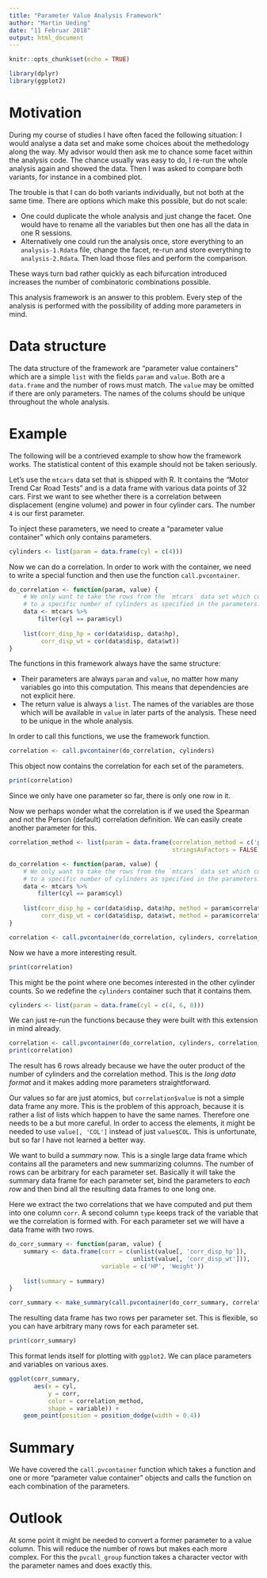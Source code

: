 ```yaml
---
title: "Parameter Value Analysis Framework"
author: "Martin Ueding"
date: "11 Februar 2018"
output: html_document
---
```


```r
knitr::opts_chunk$set(echo = TRUE)

library(dplyr)
library(ggplot2)
```

# Motivation

During my course of studies I have often faced the following situation: I would analyse a data set and make some choices about the methedology along the way. My advisor would then ask me to chance some facet within the analysis code. The chance usually was easy to do, I re-run the whole analysis again and showed the data. Then I was asked to compare both variants, for instance in a combined plot.

The trouble is that I can do both variants individually, but not both at the same time. There are options which make this possible, but do not scale:

- One could duplicate the whole analysis and just change the facet. One would have to rename all the variables but then one has all the data in one R sessions.
- Alternatively one could run the analysis once, store everything to an `analysis-1.Rdata` file, change the facet, re-run and store everything to `analysis-2.Rdata`. Then load those files and perform the comparison.

These ways turn bad rather quickly as each bifurcation introduced increases the number of combinatoric combinations possible.

This analysis framework is an answer to this problem. Every step of the analysis is performed with the possibility of adding more parameters in mind.

# Data structure

The data structure of the framework are “parameter value containers” which are a simple `list` with the fields `param` and `value`. Both are a `data.frame` and the number of rows must match. The `value` may be omitted if there are only parameters. The names of the colums should be unique throughout the whole analysis.

# Example

The following will be a contrieved example to show how the framework works. The statistical content of this example should not be taken seriously.

Let's use the `mtcars` data set that is shipped with R. It contains the “Motor Trend Car Road Tests” and is a data frame with various data points of 32 cars. First we want to see whether there is a correlation between displacement (engine volume) and power in four cylinder cars. The number `4` is our first parameter.

To inject these parameters, we need to create a “parameter value container” which only contains parameters.

```r
cylinders <- list(param = data.frame(cyl = c(4)))
```

Now we can do a correlation. In order to work with the container, we need to write a special function and then use the function `call.pvcontainer`.

```r
do_correlation <- function(param, value) {
    # We only want to take the rows from the `mtcars` data set which correspond
    # to a specific number of cylinders as specified in the parameters.
    data <- mtcars %>%
        filter(cyl == param$cyl)
    
    list(corr_disp_hp = cor(data$disp, data$hp),
         corr_disp_wt = cor(data$disp, data$wt))
}
```

The functions in this framework always have the same structure:

- Their parameters are always `param` and `value`, no matter how many variables go into this computation. This means that dependencies are not explicit here.
- The return value is always a `list`. The names of the variables are those which will be available in `value` in later parts of the analysis. These need to be unique in the whole analysis.

In order to call this functions, we use the framework function.

```r
correlation <- call.pvcontainer(do_correlation, cylinders)
```

This object now contains the correlation for each set of the parameters.

```r
print(correlation)
```

Since we only have one parameter so far, there is only one row in it.

Now we perhaps wonder what the correlation is if we used the Spearman and not the Person (default) correlation definition. We can easily create another parameter for this.

```r
correlation_method <- list(param = data.frame(correlation_method = c('pearson', 'spearman'),
                                              stringsAsFactors = FALSE))
```


```r
do_correlation <- function(param, value) {
    # We only want to take the rows from the `mtcars` data set which correspond
    # to a specific number of cylinders as specified in the parameters.
    data <- mtcars %>%
        filter(cyl == param$cyl)
    
    list(corr_disp_hp = cor(data$disp, data$hp, method = param$correlation_method),
         corr_disp_wt = cor(data$disp, data$wt, method = param$correlation_method))
}

correlation <- call.pvcontainer(do_correlation, cylinders, correlation_method)
```

Now we have a more interesting result.

```r
print(correlation)
```

This might be the point where one becomes interested in the other cylinder counts. So we redefine the `cylinders` container such that it contains them.

```r
cylinders <- list(param = data.frame(cyl = c(4, 6, 8)))
```

We can just re-run the functions because they were built with this extension in mind already.

```r
correlation <- call.pvcontainer(do_correlation, cylinders, correlation_method)
print(correlation)
```

The result has 6 rows already because we have the outer product of the number of cylinders and the correlation method. This is the *long data format* and it makes adding more parameters straightforward.

Our values so far are just atomics, but `correlation$value` is not a simple data frame any more. This is the problem of this approach, because it is rather a list of lists which happen to have the same names. Therefore one needs to be a but more careful. In order to access the elements, it might be needed to use `value[, 'COL']` instead of just `value$COL`. This is unfortunate, but so far I have not learned a better way.

We want to build a *summary* now. This is a single large data frame which contains all the parameters and new summarizing columns. The number of rows can be arbitrary for each parameter set. Basically it will take the summary data frame for each parameter set, bind the parameters to *each row* and then bind all the resulting data frames to one long one.

Here we extract the two correlations that we have computed and put them into one column `corr`. A second column `type` keeps track of the variable that we the correlation is formed with. For each parameter set we will have a data frame with two rows.

```r
do_corr_summary <- function(param, value) {
    summary <- data.frame(corr = c(unlist(value[, 'corr_disp_hp']),
                                   unlist(value[, 'corr_disp_wt'])),
                          variable = c('HP', 'Weight'))
                          
    list(summary = summary)
}

corr_summary <- make_summary(call.pvcontainer(do_corr_summary, correlation))
```

The resulting data frame has two rows per parameter set. This is flexible, so you can have arbitrary many rows for each parameter set.

```r
print(corr_summary)
```

This format lends itself for plotting with `ggplot2`. We can place parameters and variables on various axes.

```r
ggplot(corr_summary,
       aes(x = cyl,
           y = corr,
           color = correlation_method,
           shape = variable)) +
    geom_point(position = position_dodge(width = 0.4))
```

# Summary

We have covered the `call.pvcontainer` function which takes a function and one or more “parameter value container” objects and calls the function on each combination of the parameters.

# Outlook

At some point it might be needed to convert a former parameter to a value column. This will reduce the number of rows but makes each more complex. For this the `pvcall_group` function takes a character vector with the parameter names and does exactly this.
